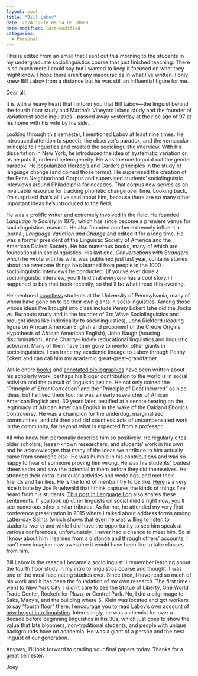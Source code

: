 ```yaml
---
layout: post
title: "Bill Labov"
date: 2024-12-18 09:54:00 -0600
date-modified: last-modified
categories: 
  - Personal
---
```


::: {.callout-note}
This is edited from an email that I sent out this morning to the students in my undergraduate sociolinguistics course that just finished teaching. There is so much more I could say but I wanted to keep it focused on what they might know. I hope there aren't any inaccuracies in what I've written. I only knew Bill Labov from a distance but he was still an influential figure for me.
:::


Dear all,

It is with a heavy heart that I inform you that Bill Labov---the linguist behind the fourth floor study and Martha's Vineyard Island study and the founder of variationist sociolinguistics---passed away yesterday at the ripe age of 97 at his home with his wife by his side. 

Looking through this semester, I mentioned Labov at least nine times. He introduced attention to speech, the observer's paradox, and the vernacular principle to linguistics and created the sociolinguistic interview. With his dissertation in New York, he introduced the idea of systematic variation or, as he puts it, ordered heterogeneity. He was the one to point out the gender paradox. He popularized Herzog's and Garde's principles in the study of language change (and coined those terms). He supervised the creation of the Penn Neighborhood Corpus and supervised students' sociolinguistic interviews around Philadelphia for decades. That corpus now serves as an invaluable resource for tracking phonetic change over time. Looking back, I'm surprised that's all I've said about him, because there are so many other important ideas he's introduced to the field. 

He was a prolific writer and extremely involved in the field. He founded *Language in Society* in 1972, which has since become a premiere venue for sociolinguistics research. He also founded another extremely influential journal, *Language Variation and Change* and edited it for a long time. He was a former president of the Linguistic Society of America and the American Dialect Society. He has numerous books, many of which are foundational in sociolinguistics. His last one, *Conversations with Strangers*, which he wrote with his wife, was published just last year, contains stories about the awesome things he's learned from people in the 1000+ sociolinguistic interviews he conducted. (If you've ever done a sociolinguistic interview, you'll find that *everyone* has a cool story.) I happened to buy that book recently, so that'll be what I read this evening.

He mentored [countless](https://academictree.org/linguistics/tree.php?pid=24968&fbclid=IwZXh0bgNhZW0CMTAAAR0k0VUZutEQngweBenpabuZMw8o4-hQ_XY4Auu60uAV9q8clumQyUNAsfI_aem_a9n9R6rxPmVLJOnGmS7X2A) students at the University of Pennsylvania, many of whom have gone on to be their own giants in sociolinguistics. Among those whose ideas I've brought into class include Penny Eckert (she did the Jocks vs. Burnouts study and is the founder of 3rd Wave Sociolinguistics and brought ideas like indexicality to sociolinguistics), John Rickford (leading figure on African American English and proponent of the Creole Origins Hypothesis of African American English), John Baugh (housing discrimination), Anne Charity-Hudley (educational linguistics and linguistic activism). Many of them have then gone to mentor other giants in sociolinguistics. I can trace my academic lineage to Labov through Penny Eckert and can call him my academic great-great-grandfather. 

While entire [books](https://www.bloomsbury.com/us/labov-a-guide-for-the-perplexed-9781441158529/) and [annotated bibliographies](https://www.oxfordbibliographies.com/display/document/obo-9780199772810/obo-9780199772810-0195.xml) have been written about his scholarly work, perhaps his bigger contribution to the world is in social activism and the pursuit of linguistic justice. He not only coined the "Principle of Error Correction" and the "Principle of Debt Incurred" as nice ideas, but he lived them too: he was an early researcher of African American English and, 30 years later, testified at a senate hearing on the legitimacy of African American English in the wake of the Oakland Ebonics Controversy. He was a champion for the underdog, marginalized communities, and children and did countless acts of uncompensated work in the community, far beyond what is expected from a professor.

All who knew him personally describe him so positively. He regularly cites older scholars, lesser-known researchers, and students' work in his own and he acknowledges that many of the ideas we attribute to him actually came from someone else. He was humble in his contributions and was so happy to hear of someone proving him wrong. He was his students' loudest cheerleader and saw the potential in them before they did themselves. He attended their extra-curricular activities and weddings, and met their friends and families. He is the kind of mentor I try to be like. [Here](https://jofrhwld.github.io/blog/posts/2024/12/2024-12-17_in-remembrance/) is a very nice tribute by Joe Fruehwald that I think captures the kinds of things I've heard from his students. [This post in Language Log](https://languagelog.ldc.upenn.edu/nll/?p=67399) also shares these sentiments. If you look up other linguists on social media right now, you'll see numerous other similar tributes. As for me, he attended my very first conference presentation in 2015 where I talked about address forms among Latter-day Saints (which shows that even he was willing to listen to students' work) and while I did have the opportunity to see him speak at various conferences, unfortunately, I never had a chance to meet him. So all I know about him I learned from a distance and through others' accounts; I can't even imagine how awesome it would have been like to take classes from him.

Bill Labov is the reason I became a sociolinguist. I remember learning about the fourth floor study in my intro to linguistics course and thought it was one of the most fascinating studies ever. Since then, I have read so much of his work and it has been the foundation of my own research. The first time I went to New York City, I didn't care to see the Statue of Liberty, One World Trade Center, Rockefeller Plaza, or Central Park. No, I did a pilgrimage to Saks, Macy's, and the building where S. Klein was located and got workers to say "fourth floor" there. I encourage you to read Labov's own account of [how he got into linguistics](https://www.ling.upenn.edu/~wlabov/HowIgot.html). Interestingly, he was a chemist for over a decade before beginning linguistics in his 30s, which just goes to show the value that late bloomers, non-traditional students, and people with unique backgrounds have on academia. He was a giant of a person and the best linguist of our generation. 

Anyway, I'll look forward to grading your final papers today. Thanks for a great semester. 

Joey